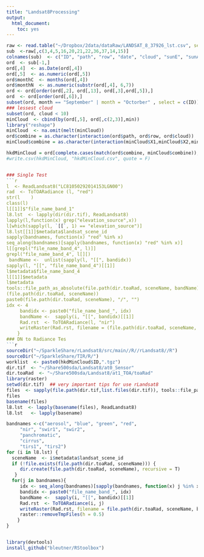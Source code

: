 ```yaml
---
title: "Landsat8Processing"
output:
  html_document:
    toc: yes
---
```


```r
raw <- read.table("~/Dropbox/2data/dataRaw/LANDSAT_8_37926_lst.csv", sep =",")
sub  <-raw[,c(3,4,5,16,20,21,22,36,37,14,15)]
colnames(sub)  <- c("ID", "path", "row", "date", "cloud", "sunE", "sunA", "lat", "lon","lvl","sensor")
ord  <- sub[-1,]
ord[,4]  <- as.Date(ord[,4])
ord[,5]  <- as.numeric(ord[,5])
ord$monthC  <- months(ord[,4])
ord$monthN  <- as.numeric(substr(ord[,4], 6,7))
ord <- ord[order(ord[,2], ord[,13], ord[,3],ord[,5]),]
ord  <- ord[order(ord[,6]),]
subset(ord, month == "September" | month = "Octorber" , select = c(ID))
### lessest cloud
subset(ord, cloud < 10)
minCloud  <- cbind(by(ord[,5], ord[,c(2,3)],min))
library("reshape")
minCloud  <- na.omit(melt(minCloud))
ord$combine = as.character(interaction(ord$path, ord$row, ord$cloud))
minCloud$combine = as.character(interaction(minCloud$X1,minCloud$X2,minCloud$value))

hkdMinCloud = ord[complete.cases(match(ord$combine, minCloud$combine)),]
#write.csv(hkdMinCloud, "hkdMinCloud.csv", quote = F)


### Single Test
```r
l  <- ReadLandsat8("LC81050292014153LGN00")
rad  <- ToTOARadiance (l, "red")
str(l    )
class(l)
l[[1]]$"file_name_band_1"
l8.lst  <- lapply(dir(dir.tif), ReadLandsat8)
lapply(l,function(x) grep("elevation_source",x)) 
l[which(sapply(l, `[[`, 1) == "elevation_source")]
l8.lst[[1]]$metadata$landsat_scene_id
sapply(bandnames, function(x) "red" %in% x)
seq_along(bandnames)[sapply(bandnames, function(x) "red" %in% x)]
l[[grepl("file_name_band_4", l)]]
grepl("file_name_band_4", l[][)
 bandName <-  unlist(sapply(l, "[[", bandidx))
sapply(l, "[[", "file_name_band_4")[[1]]
l$metadata$file_name_band_4
l[[1]]$metadata
l$metadata
tools::file_path_as_absolute(file.path(dir.toaRad, sceneName, bandName))
(file.path(dir.toaRad, sceneName))
paste0(file.path(dir.toaRad, sceneName), "/", "")
idx <- 4
     bandidx <- paste0("file_name_band_", idx)
     bandName <-  sapply(i, "[[", bandidx)[[1]]
     Rad.rst  <- ToTOARadiance(l, "nir")
     writeRaster(Rad.rst, filename = (file.path(dir.toaRad, sceneName, bandName), overwrite = T))
    }
### DN to Radiance Tes
```r
sourceDir("~/SparkleShare/rLandsat8/src/main//R//rLandsat8//R")
sourceDir("~/SparkleShare/TIR/R/")
worklist  <- paste0(hkdMinCloud$ID,".tgz")
dir.tif  <- "~/Share500sda/Landsat8/at0_Sensor"
dir.toaRad  <- "~/Share500sda/Landsat8/at1_TOA/toaRad"
library(raster)
setwd(dir.tif)  ## very important tips for use rLandsat8
files  <- sapply(file.path(dir.tif,list.files(dir.tif)), tools::file_path_as_absolute)
files
basename(files)
l8.lst  <- lapply(basename(files), ReadLandsat8)
l8.lst   <- lapply(basename)

bandnames <-c("aerosol", "blue", "green", "red",
     "nir", "swir1", "swir2",
     "panchromatic",
     "cirrus",
     "tirs1", "tirs2")
for (i in l8.lst) {
  sceneName  <- i$metadata$landsat_scene_id
  if (!file.exists(file.path(dir.toaRad, sceneName))) {
     dir.create(file.path(dir.toaRad, sceneName), recursive = T)
   }
  for(j in bandnames){
     idx <- seq_along(bandnames)[sapply(bandnames, function(x) j %in% x)] # a number
     bandidx <- paste0("file_name_band_", idx)
     bandName <-  sapply(i, "[[", bandidx)[[1]]
     Rad.rst  <- ToTOARadiance(i, j)
     writeRaster(Rad.rst, filename = file.path(dir.toaRad, sceneName, bandName), overwrite = T)
     raster::removeTmpFiles(h = 0.5)
    }
}


library(devtools)
install_github("bleutner/RStoolbox")

```


